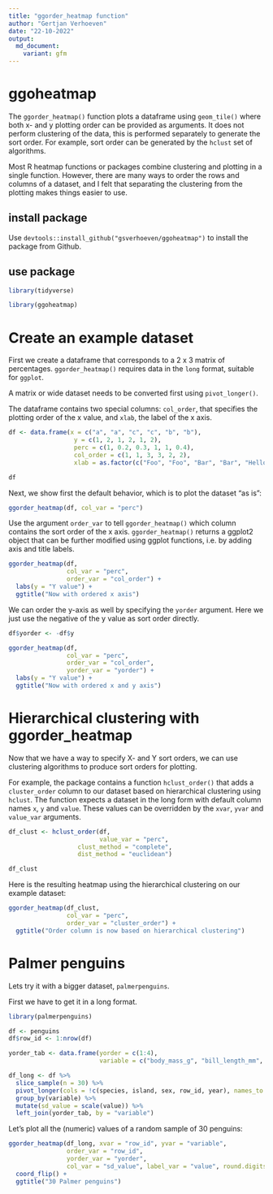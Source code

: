 ```yaml
---
title: "ggorder_heatmap function"
author: "Gertjan Verhoeven"
date: "22-10-2022"
output:
  md_document:
    variant: gfm
---
```


# ggoheatmap

The `ggorder_heatmap()` function plots a dataframe using `geom_tile()` where both x- and y plotting order can be provided as arguments.
It does not perform clustering of the data, this is performed separately to generate the sort order.
For example, sort order can be generated by the `hclust` set of algorithms.

Most R heatmap functions or packages combine clustering and plotting in a single function.
However, there are many ways to order the rows and columns of a dataset, and I felt that separating the clustering from the plotting makes things easier to use.

## install package
Use `devtools::install_github("gsverhoeven/ggoheatmap")` to install the package from Github.

## use package

```r
library(tidyverse)

library(ggoheatmap)
```

# Create an example dataset 

First we create a dataframe that corresponds to a 2 x 3 matrix of percentages.
`ggorder_heatmap()` requires data in the `long` format, suitable for `ggplot`.

A matrix or wide dataset needs to be converted first using `pivot_longer()`.

The dataframe contains two special columns: `col_order`, that specifies the plotting order of the x value, and `xlab`, the label of the x axis.

```r
df <- data.frame(x = c("a", "a", "c", "c", "b", "b"), 
                  y = c(1, 2, 1, 2, 1, 2), 
                  perc = c(1, 0.2, 0.3, 1, 1, 0.4), 
                  col_order = c(1, 1, 3, 3, 2, 2),
                  xlab = as.factor(c("Foo", "Foo", "Bar", "Bar", "Hello", "Hello")))

df
```

Next, we show first the default behavior, which is to plot the dataset "as is":

<!-- xlab_var = "xlab" does not work yet -->


```r
ggorder_heatmap(df, col_var = "perc")
```

Use the argument `order_var` to tell `ggorder_heatmap()` which column contains the sort order of the x axis.
`ggorder_heatmap()` returns a ggplot2 object that can be further modified using ggplot functions, i.e. by adding axis and title labels.

```r
ggorder_heatmap(df,
                col_var = "perc", 
                order_var = "col_order") + 
  labs(y = "Y value") +
  ggtitle("Now with ordered x axis")
```

We can order the y-axis as well by specifying the `yorder` argument.
Here we just use the negative of the y value as sort order directly.

```r
df$yorder <- -df$y

ggorder_heatmap(df,
                col_var = "perc", 
                order_var = "col_order",
                yorder_var = "yorder") + 
  labs(y = "Y value") +
  ggtitle("Now with ordered x and y axis")
```

# Hierarchical clustering with ggorder_heatmap

Now that we have a way to specify X- and Y sort orders, we can use clustering algorithms to produce sort orders for plotting.

For example, the package contains a function `hclust_order()` that adds a `cluster_order` column to our dataset based on hierarchical clustering using `hclust`. The function expects a dataset in the long form with default column names `x`, `y` and `value`. These values can be overridden by the  `xvar`, `yvar` and `value_var` arguments.

<!-- PM # check if dist_method "euclidean", "maximum", "manhattan", "canberra", "binary" or "minkowski" also work  -->


```r
df_clust <- hclust_order(df, 
                         value_var = "perc",
                   clust_method = "complete",
                   dist_method = "euclidean")

df_clust
```

Here is the resulting heatmap using the hierarchical clustering on our example dataset:

```r
ggorder_heatmap(df_clust, 
                col_var = "perc", 
                order_var = "cluster_order") +
  ggtitle("Order column is now based on hierarchical clustering")
```

# Palmer penguins

Lets try it with a bigger dataset, `palmerpenguins`.

First we have to get it in a long format.

```r
library(palmerpenguins)

df <- penguins
df$row_id <- 1:nrow(df)

yorder_tab <- data.frame(yorder = c(1:4), 
                         variable = c("body_mass_g", "bill_length_mm", "bill_depth_mm", "flipper_length_mm"))

df_long <- df %>%
  slice_sample(n = 30) %>%
  pivot_longer(cols = !c(species, island, sex, row_id, year), names_to = "variable") %>%
  group_by(variable) %>%
  mutate(sd_value = scale(value)) %>%
  left_join(yorder_tab, by = "variable")
```

Let's plot all the (numeric) values of a random sample of 30 penguins:

```r
ggorder_heatmap(df_long, xvar = "row_id", yvar = "variable",
                order_var = "row_id", 
                yorder_var = "yorder",
                col_var = "sd_value", label_var = "value", round.digits = 0) + 
  coord_flip() +
  ggtitle("30 Palmer penguins")

```

